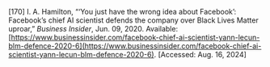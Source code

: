 \[170\]	I. A. Hamilton, “‘You just have the wrong idea about Facebook’: Facebook’s chief AI scientist defends the company over Black Lives Matter uproar,” *Business Insider*, Jun. 09, 2020\. Available: [https://www.businessinsider.com/facebook-chief-ai-scientist-yann-lecun-blm-defence-2020-6](https://www.businessinsider.com/facebook-chief-ai-scientist-yann-lecun-blm-defence-2020-6). \[Accessed: Aug. 16, 2024\]